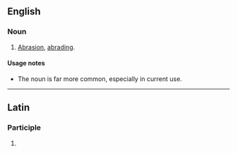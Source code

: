 ==English==

===Noun===
{{en-noun|-}}

# {{label|en|dated}} [[abrasion|Abrasion]], [[abrade|abrading]].

====Usage notes====
* The noun {{m|en|abrasion}} is far more common, especially in current use.

----
==Latin==

===Participle===
{{la-part-form|abrāsūre}}

# {{inflection of|abrāsūrus||voc|m|s|lang=la}}
{{rfc-auto}}